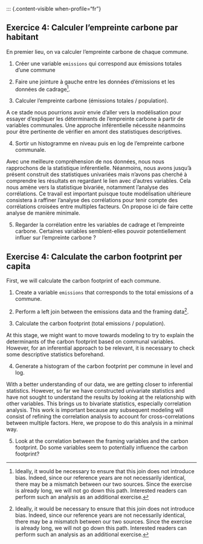::: {.content-visible when-profile="fr"}

:::: {.exercise}
## Exercice 4: Calculer l'empreinte carbone par habitant

En premier lieu, on va calculer l'empreinte carbone de chaque commune. 


1. Créer une variable `emissions` qui correspond aux émissions totales d'une commune

2. Faire une jointure à gauche entre les données d'émissions et les données de cadrage[^notebiais].

3. Calculer l'empreinte carbone (émissions totales / population). 

A ce stade nous pourrions avoir envie d'aller vers la modélisation pour essayer d'expliquer
les déterminants de l'empreinte carbone à partir de variables communales. 
Une approche inférentielle nécessite néanmoins pour être pertinente de
vérifier en amont des statistiques descriptives.

4. Sortir un histogramme en niveau puis en log de l'empreinte carbone communale.

Avec une meilleure compréhension de nos données, nous nous rapprochons
de la statistique inférentielle. Néanmoins, nous avons jusqu'à présent
construit des statistiques univariées mais n'avons pas cherché à comprendre
les résultats en regardant le lien avec d'autres variables. 
Cela nous amène vers la statistique bivariée, notamment l'analyse des corrélations. 
Ce travail est important puisque toute modélisation ultérieure consistera à 
raffiner l'analyse des corrélations pour tenir compte des corrélations croisées
entre multiples facteurs. On propose ici de faire cette analyse
de manière minimale. 


5. Regarder la corrélation entre les variables de cadrage et l'empreinte carbone. Certaines variables semblent-elles pouvoir potentiellement influer sur l'empreinte carbone ?

::::

[^notebiais]: Idéalement, il serait nécessaire de s'assurer que cette jointure n'introduit
pas de biais. En effet, comme nos années de référence ne sont pas forcément identiques,
il peut y avoir un _mismatch_ entre nos deux sources. Le TP étant déjà long, nous n'allons pas dans cette voie.
Les lecteurs intéressés pourront effectuer une telle analyse en exercice supplémentaire.
:::

::: {.content-visible when-profile="en"}

:::: {.exercise}
## Exercise 4: Calculate the carbon footprint per capita

First, we will calculate the carbon footprint of each commune.

1. Create a variable `emissions` that corresponds to the total emissions of a commune.

2. Perform a left join between the emissions data and the framing data[^notebiais].

3. Calculate the carbon footprint (total emissions / population).

At this stage, we might want to move towards modeling to try to explain the determinants of the carbon footprint based on communal variables. However, for an inferential approach to be relevant, it is necessary to check some descriptive statistics beforehand.

4. Generate a histogram of the carbon footprint per commune in level and log.

With a better understanding of our data, we are getting closer to inferential statistics. However, so far we have constructed univariate statistics and have not sought to understand the results by looking at the relationship with other variables. This brings us to bivariate statistics, especially correlation analysis. This work is important because any subsequent modeling will consist of refining the correlation analysis to account for cross-correlations between multiple factors. Here, we propose to do this analysis in a minimal way.

5. Look at the correlation between the framing variables and the carbon footprint. Do some variables seem to potentially influence the carbon footprint?

::::

[^notebiais]: Ideally, it would be necessary to ensure that this join does not introduce bias. Indeed, since our reference years are not necessarily identical, there may be a mismatch between our two sources. Since the exercise is already long, we will not go down this path. Interested readers can perform such an analysis as an additional exercise.

:::
